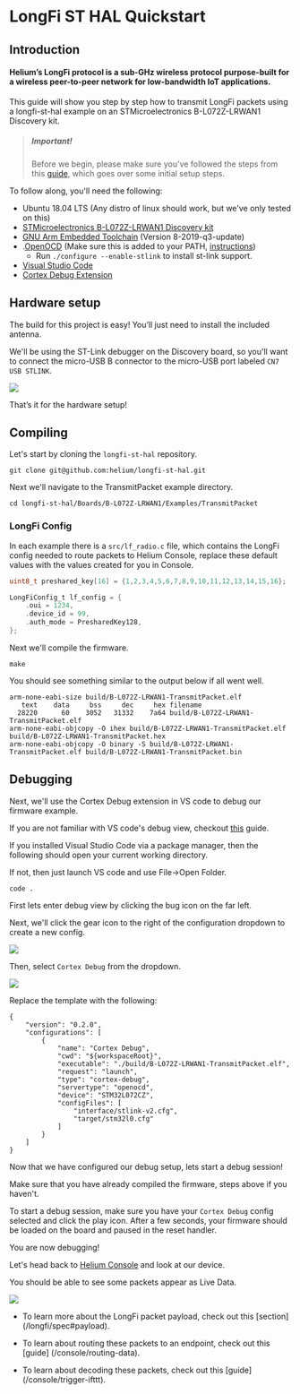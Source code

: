 
# LongFi ST HAL Quickstart 

## Introduction

#### Helium’s LongFi protocol is a sub-GHz wireless protocol purpose-built for a wireless peer-to-peer network for low-bandwidth IoT applications.

This guide will show you step by step how to transmit LongFi packets using a longfi-st-hal example on an STMicroelectronics B-L072Z-LRWAN1 Discovery kit.

> ##### Important!  
> Before we begin, please make sure you've followed the steps from this [guide](/quickstart), which goes over some initial setup steps. 

To follow along, you'll need the following:
* Ubuntu 18.04 LTS (Any distro of linux should work, but we've only tested on this)
* <a href="https://www.st.com/en/evaluation-tools/b-l072z-lrwan1.html" target="_blank">STMicroelectronics B-L072Z-LRWAN1 Discovery kit</a>
* <a href="https://developer.arm.com/tools-and-software/open-source-software/developer-tools/gnu-toolchain/gnu-rm/downloads" target="_blank">GNU Arm Embedded Toolchain</a>  (Version 8-2019-q3-update)
* .<a href="https://github.com/ntfreak/openocd" target="_blank">OpenOCD</a> (Make sure this is added to your PATH, <a href="https://linuxize.com/post/how-to-add-directory-to-path-in-linux/" target="_blank">instructions</a>)
  * Run `./configure --enable-stlink` to install st-link support.
* <a href="https://code.visualstudio.com" target="_blank">Visual Studio Code</a>  
* <a href="https://marketplace.visualstudio.com/items?itemName=marus25.cortex-debug" target="_blank">Cortex Debug Extension</a>

## Hardware setup

The build for this project is easy! You’ll just need to install the included antenna.  
 
We'll be using the ST-Link debugger on the Discovery board, so you'll want to connect the micro-USB B connector to the micro-USB port labeled `CN7 USB STLINK`.

<img src={disco_board} /> 

That’s it for the hardware setup! 

## Compiling  

Let's start by cloning the `longfi-st-hal` repository.
```
git clone git@github.com:helium/longfi-st-hal.git
```
Next we'll navigate to the TransmitPacket example directory.
```
cd longfi-st-hal/Boards/B-L072Z-LRWAN1/Examples/TransmitPacket
```
### LongFi Config
In each example there is a `src/lf_radio.c` file, which contains the LongFi config needed to route packets to Helium Console, replace these default values with the values created for you in Console.
```c
uint8_t preshared_key[16] = {1,2,3,4,5,6,7,8,9,10,11,12,13,14,15,16};

LongFiConfig_t lf_config = {
    .oui = 1234,
    .device_id = 99,
    .auth_mode = PresharedKey128, 
};
```
Next we'll compile the firmware.
```
make
```
You should see something similar to the output below if all went well.
```
arm-none-eabi-size build/B-L072Z-LRWAN1-TransmitPacket.elf
   text    data     bss     dec     hex filename
  28220      60    3052   31332    7a64 build/B-L072Z-LRWAN1-TransmitPacket.elf
arm-none-eabi-objcopy -O ihex build/B-L072Z-LRWAN1-TransmitPacket.elf build/B-L072Z-LRWAN1-TransmitPacket.hex
arm-none-eabi-objcopy -O binary -S build/B-L072Z-LRWAN1-TransmitPacket.elf build/B-L072Z-LRWAN1-TransmitPacket.bin
```
## Debugging

Next, we'll use the Cortex Debug extension in VS code to debug our firmware example.  

If you are not familiar with VS code's debug view, checkout <a href="https://code.visualstudio.com/docs/editor/debugging" target="_blank">this</a> guide.  

If you installed Visual Studio Code via a package manager, then the following should open your current working directory.  

If not, then just launch VS code and use File->Open Folder.  
```
code .
```

First lets enter debug view by clicking the bug icon on the far left.  

Next, we'll click the gear icon to the right of the configuration dropdown to create a new config.

<img src={vs_code_debug_view} /> 

Then, select `Cortex Debug` from the dropdown.

<img src={vs_code_config_select} />

Replace the template with the following:

```
{
    "version": "0.2.0",
    "configurations": [
        {
            "name": "Cortex Debug",
            "cwd": "${workspaceRoot}",
            "executable": "./build/B-L072Z-LRWAN1-TransmitPacket.elf",
            "request": "launch",
            "type": "cortex-debug",
            "servertype": "openocd",
            "device": "STM32L072CZ",
            "configFiles": [
                "interface/stlink-v2.cfg",
                "target/stm32l0.cfg"
            ]
        }
    ]
}
```
Now that we have configured our debug setup, lets start a debug session!  

Make sure that you have already compiled the firmware, steps above if you haven't.  

To start a debug session, make sure you have your `Cortex Debug` config selected and click the play icon. After a few seconds, your firmware should be loaded on the board and paused in the reset handler.

You are now debugging!

Let's head back to [Helium Console](https://console.helium.com) and look at our device. 

You should be able to see some packets appear as Live Data. 

<img src={device_packets} />

* To learn more about the LongFi packet payload, check out this [section] (/longfi/spec#payload).

* To learn about routing these packets to an endpoint, check out this [guide] (/console/routing-data). 
 
* To learn about decoding these packets, check out this [guide] (/console/trigger-ifttt).
